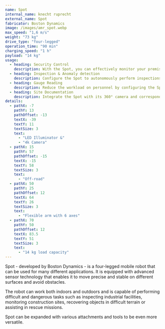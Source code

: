 ```yaml
---
name: Spot
internal_name: knecht ruprecht
external_name: Spot
fabricator: Boston Dynamics
image: /images/amr_spot.webp
max_speed: "1,6 m/s"
weight: "73 kg"
drive_type: "four-legged"
operation_time: "90 min"
charging_speed: "1 h"
payload: "14 kg"
usage:
  - heading: Security Control
    description: With the Spot, you can effectively monitor your premises. Thanks to advanced sensors, the robot moves autonomously or manually controlled along predefined routes and detects potential security gaps or dangerous situations. Through cameras, the Spot captures precise images and videos that are transmitted in real time to your security personnel. Spot is versatile and adaptable to different environments. With intuitive controls, it offers a user-friendly solution. Rely on the Spot to improve your security management and respond quickly to potential threats.
  - heading: Inspection & Anomaly detection
    description: Configure the Spot to autonomously perform inspections and detect potential hazards. Thanks to advanced sensors and algorithms, Spot detects anomalies and discrepancies in various situations and issues immediate alerts when needed. With the Spot, you can proactively respond to safety risks and ensure a safe working environment. The robot can autonomously follow predefined routes and continuously monitor the environment to detect potential security breaches early. Configuring Spot for autonomous inspections saves time and resources while minimizing risk for your team.
  - heading: Gauge Reading
    description: Reduce the workload on personnel by configuring the Spot to perform measurements and readings independently. Personnel resources can thus be effectively saved and scheduled for other activities. Depending on the configuration, the Spot can also be seamlessly integrated into existing systems to transfer the collected data to the desired location.
  - heading: Site Documentation
    description: Integrate the Spot with its 360° camera and corresponding documentation software to improve data capture efficiency and increase documentation productivity. The Spot captures high-quality 360° footage while the software converts the data into meaningful reports. This integrated solution minimizes time and saves resources that can be used more effectively.
details:
  - pathX: -7
    pathY: 13
    pathOffset: -13
    textX: -39
    textY: 11
    textSize: 3
    text:
      - "LED Illuminator &"
      - "4k Camera"
  - pathX: 15
    pathY: 57
    pathOffset: -15
    textX: -15
    textY: 58
    textSize: 3
    text:
      - "Off-road"
  - pathX: 50
    pathY: 25
    pathOffset: 12
    textX: 64
    textY: 26
    textSize: 3
    text:
      - "Flexible arm with 6 axes"
  - pathX: 70
    pathY: 50
    pathOffset: 12
    textX: 83.5
    textY: 51
    textSize: 3
    text:
      - "14 kg load capacity"
---
```


Spot - developed by Boston Dynamics - is a four-legged mobile robot that can be used for many different applications. It is equipped with advanced sensor technology that enables it to move precise and stable on different surfaces and avoid obstacles.

The robot can work both indoors and outdoors and is capable of performing difficult and dangerous tasks such as inspecting industrial facilities, monitoring construction sites, recovering objects in difficult terrain or assisting in rescue missions.

Spot can be expanded with various attachments and tools to be even more versatile.
